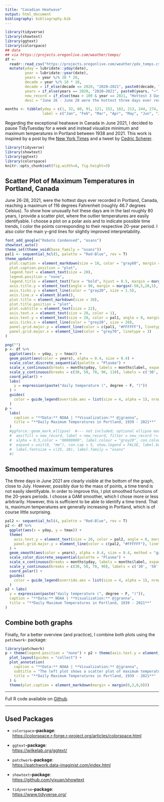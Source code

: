 ```yaml
---
title: "Canadian Heatwave"
output: html_document
bibliography: bibliography.bib
---
```



```r
library(tidyverse)
library(showtext)
library(ggtext)
library(colorspace)
## data
## via https://projects.oregonlive.com/weather/temps/
df <- 
  readr::read_csv("https://projects.oregonlive.com/weather/pdx_temps.csv") %>% 
  mutate(yday = lubridate::yday(date),
         year = lubridate::year(date),
         years = year %/% 20 * 20,
         decade = year %/% 10 * 10,
         decade = if_else(decade == 2020, "2020–2021", paste0(decade, "–", decade + 9)),
         years = if_else(years == 2020, "2020–2021", paste0(years, "–", years + 19)),
         new_record = if_else(tmax > 100 & year == 2021, "Hottest 3 Days ever", ""), #New heat records in 2021
         desc = "June 26 - June 28 were the hottest three days ever recorded in Portland.")

months <- tibble(yday = c(1, 32, 60, 91, 121, 152, 182, 213, 244, 274, 305, 335),
                 label = c("Jan", "Feb", "Mar", "Apr", "May", "Jun", "Jul", " ", "Sep", "Oct", "Nov", "Dec"))
```

Regarding the exceptional heatwave in Canada in June 2021, I decided to pause TidyTuesday for a week and instead visualize minimum and maximum temperatures in Portland between 1938 and 2021. This work is inspired by a post by the [New York Times](https://twitter.com/DrShepherd2013/status/1409911531052146690/photo/1) and a tweet by [Cedric Scherer](https://twitter.com/CedScherer/status/1410180270930731009/photo/1).

```r
library(tidyverse)
library(showtext)
library(ggtext)
library(colorspace)
knitr::opts_chunk$set(fig.width=8, fig.height=5) 
```

## Scatter Plot of Maximum Temperatures in Portland, Canada

June 26-28, 2021, were the hottest days ever recorded in Portland, Canada, reaching a maximum of 116 degrees Fahrenheit (roughly 46.7 degrees Celsius). To show how unusually hot these days are in the last roughly 80 years, I provide a scatter plot, where the outlier temperatures are easily identifyable. I choose a plot on a polar axis and to indicate possible time trends, I color the points corresponding to their respective 20-year period. I also color the main y-grid lines for slightly improved interpretability.

```r
font_add_google("Roboto Condensed", "osans")
showtext_auto()
theme_set(theme_void(base_family = "osans"))
pal1 <- sequential_hcl(5, palette = "Red-Blue", rev = T)
theme_update(
  plot.caption = element_markdown(size = 10, color = "gray60", margin = margin(0, 0, 3, 0)),
  plot.caption.position = "plot",
  legend.text = element_text(size = 20),
  legend.position = "none",
  legend.title = element_text(face = "bold", hjust = 0.5, margin = margin(0,0,3,0), size = 20),
  axis.title.y = element_text(angle = 90, margin = margin(-50,5,20,5), hjust = 0.83, size = 20),
  axis.ticks.y = element_line(color = "gray20", size = 1.5),
  axis.line.x = element_blank(),
  plot.title = element_markdown(size = 30),
  plot.title.position = "plot",
  plot.subtitle = element_text(size = 22),
  axis.text.x = element_text(size = 20, color = 1),
  axis.text.y = element_text(size = 20, color = pal1, angle = 0, margin = margin(0,3,0,0)),
  axis.ticks.x = element_line(color = "grey20", size = 20),
  panel.grid.major.y = element_line(color = c(pal1, "#FFFFFF"), linetype = 1),
  panel.grid.major.x = element_line(color = "grey70", linetype = 3)
)
```
```r
png("")
p <- df %>%
  ggplot(aes(x = yday, y = tmax)) +
  geom_point(aes(color = years), alpha = 0.4, size = 0.4) +
  scale_color_discrete_sequential(palette = "Plasma") +
  scale_x_continuous(breaks = months$yday, labels = months$label, expand = c(.001, .001)) + 
  scale_y_continuous(breaks = c(30, 50, 70, 90, 110), labels = c('30', '50', '70', '90', '110'), expand = c(.001, .001)) + 
  coord_polar() +
  labs(
    y = expression(paste("daily temperature (", degree ~ F, ")"))
  ) +
  guides(
    color = guide_legend(override.aes = list(size = 4, alpha = 1), nrow = 1, title.position = "bottom")
  )
p + 
  labs(
    caption = "**Data:** NOAA | **Visualization:** @jgranna",
    title = "**Daily Maximum Temperatures in Portland, 1939 - 2021**"
  )
  #ggforce::geom_mark_ellipse(  #--- not included; optional ellipse marking ---#
  #  aes(fill = new_record, label = new_record, filter = new_record != "", description = desc), 
  #  alpha = 0.5,color = "00000000", label.colour = "grey20", con.colour = "grey20",
  #  expand = unit(0, "mm"), con.cap = 5, show.legend = FALSE, label.buffer = unit(25, 'mm'),
  #  label.fontsize = c(25, 20), label.family = "osans"
  #)
```

## Smoothed maximum temperatures
The three days in June 2021 are clearly visible at the bottom of the graph, close to July. However, possibly due to the mass of points, a time trend is not easily identifyable. In order to improve this, I plot smoothed functions of the 20-years periods. I choose a GAM smoother, which I chose more or less arbitrarily. However, this is sufficient to be able to identify a time trend. That is, maximum temperatures are generally increasing in Portland, which is of course little surprising.

```r
pal2 <- sequential_hcl(4, palette = "Red-Blue", rev = T)
p2 <- df %>%
  ggplot(aes(x = yday, y = tmax)) +
  theme(
    axis.text.y = element_text(size = 20, color = pal2, angle = 0, margin = margin(0,3,0,0)),
    panel.grid.major.y = element_line(color = c(pal2, "#FFFFFF"), linetype = 1)
  ) +
  geom_smooth(aes(color = years), alpha = 0.4, size = 0.4, method = "gam", se = F) +
  scale_color_discrete_sequential(palette = "Plasma") +
  scale_x_continuous(breaks = months$yday, labels = months$label, expand = c(.001, .001)) + 
  scale_y_continuous(breaks = c(30, 50, 70, 90), labels = c('30', '50', '70', '90'), limits = c(30, 90), expand = c(.001, .001)) + 
  coord_polar() +
  guides(
    color = guide_legend(override.aes = list(size = 4, alpha = 1), nrow = 1, title.position = "bottom")
  ) 
p2 + labs(
  y = expression(paste("daily temperature (", degree ~ F, ")")),
  caption = "**Data:** NOAA | **Visualization:** @jgranna",
  title = "**Daily Maximum Temperatures in Portland, 1939 - 2021**"
)
```

## Combine both graphs
Finally, for a better overview (and practice), I combine both plots using the `patchwork`- package:
```r
library(patchwork)
p + theme(legend.position = "none") + p2 + theme(axis.text.y = element_text(margin = margin(0,6,0,4)), axis.title.y = element_blank()) + scale_y_continuous(position = "right") +
  plot_layout(guides = "collect") +
  plot_annotation(
    caption = "**Data:** NOAA | **Visualization:** @jgranna",
    subtitle = "The left plot shows a scatter plot of maximum temperatures in Portland. The right plot gives the corresponding GAM smooths which makes it easier to visually identify a time trend in the data.", 
    title = "**Daily Maximum Temperatures in Portland, 1939 - 2021**"
  ) &
  theme(plot.caption = element_markdown(margin = margin(0,3,0,0))) 
```

--------------------------------------------------

Full R code available on [Github](https://github.com/jgranna/tidytuesday/tree/main/2021-06-29).

--------------------------------------------------

## Used Packages

- `colorspace`**-package**:  
<https://colorspace.r-forge.r-project.org/articles/colorspace.html>

- `ggtext`**-package**:  
<https://wilkelab.org/ggtext/>

- `patchwork`**-package**:  
<https://patchwork.data-imaginist.com/index.html>

- `showtext`**-package**:  
<https://github.com/yixuan/showtext>

- `tidyverse`**-package**:  
<https://www.tidyverse.org/>
